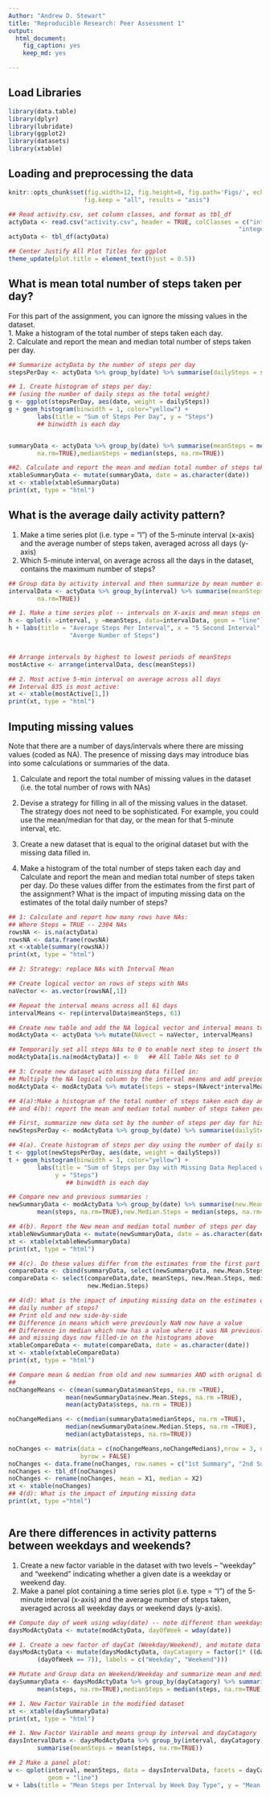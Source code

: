 ```yaml
---
Author: "Andrew D. Stewart"
title: "Reproducible Research: Peer Assessment 1"
output:
  html_document:
    fig_caption: yes
    keep_md: yes

---
```


## Load Libraries
```r

library(data.table)
library(dplyr)
library(lubridate)
library(ggplot2)
library(datasets)
library(xtable)

```


## Loading and preprocessing the data

```r
knitr::opts_chunk$set(fig.width=12, fig.height=8, fig.path='Figs/', echo = TRUE, 
                     fig.keep = "all", results = "asis")

## Read activity.csv, set column classes, and format as tbl_df
actyData <- read.csv("activity.csv", header = TRUE, colClasses = c("integer", "Date", 
                                                                "integer"))
actyData <- tbl_df(actyData)

## Center Justify All Plot Titles for ggplot
theme_update(plot.title = element_text(hjust = 0.5))

```
## What is mean total number of steps taken per day?
For this part of the assignment, you can ignore the missing values in the dataset.  
1. Make a histogram of the total number of steps taken each day.  
2. Calculate and report the mean and median total number of steps taken per day.
```r
## Summarize actyData by the number of steps per day
stepsPerDay <- actyData %>% group_by(date) %>% summarise(dailySteps = sum(steps))

## 1. Create histogram of steps per day: 
## (using the number of daily steps as the total weight)
g <- ggplot(stepsPerDay, aes(date, weight = dailySteps))
g + geom_histogram(binwidth = 1, color="yellow") +
        labs(title = "Sum of Steps Per Day", y = "Steps")
        ## binwidth is each day


summaryData <- actyData %>% group_by(date) %>% summarise(meanSteps = mean(steps, 
        na.rm=TRUE),medianSteps = median(steps, na.rm=TRUE))

##2. Calculate and report the mean and median total number of steps taken per day:
xtableSummaryData <- mutate(summaryData, date = as.character(date))
xt <- xtable(xtableSummaryData)
print(xt, type = "html")


```

## What is the average daily activity pattern?
1. Make a time series plot (i.e. type = "l") of the 5-minute interval (x-axis)
and the average number of steps taken, averaged across all days (y-axis)
2. Which 5-minute interval, on average across all the days in the dataset,
contains the maximum number of steps?
```r

## Group data by activity interval and then summarize by mean number of steps taken
intervalData <- actyData %>% group_by(interval) %>% summarise(meanSteps = mean(steps, 
        na.rm=TRUE))

## 1. Make a time series plot -- intervals on X-axis and mean steps on the Y-axis
h <- qplot(x =interval, y =meanSteps, data=intervalData, geom = "line")
h + labs(title = "Average Steps Per Interval", x = "5 Second Interval", y = 
                 "Averge Number of Steps")


## Arrange intervals by highest to lowest periods of meanSteps
mostActive <- arrange(intervalData, desc(meanSteps))

## 2. Most active 5-min interval on average across all days
## Interval 835 is most active:
xt <- xtable(mostActive[1,])
print(xt, type = "html")

```



## Imputing missing values
Note that there are a number of days/intervals where there are missing values
(coded as NA). The presence of missing days may introduce bias into some
calculations or summaries of the data.

1. Calculate and report the total number of missing values in the dataset
(i.e. the total number of rows with NAs)

2. Devise a strategy for filling in all of the missing values in the dataset. The
strategy does not need to be sophisticated. For example, you could use
the mean/median for that day, or the mean for that 5-minute interval, etc.

3. Create a new dataset that is equal to the original dataset but with the
missing data filled in.

4. Make a histogram of the total number of steps taken each day and Calculate
and report the mean and median total number of steps taken per day. Do
these values differ from the estimates from the first part of the assignment?
What is the impact of imputing missing data on the estimates of the total
daily number of steps?
```r
## 1: Calculate and report how many rows have NAs:
## Where Steps = TRUE -- 2304 NAs
rowsNA <- is.na(actyData)
rowsNA <- data.frame(rowsNA)
xt <-xtable(summary(rowsNA))
print(xt, type = "html")

## 2: Strategy: replace NAs with Interval Mean

## Create logical vector on rows of steps with NAs
naVector <- as.vector(rowsNA[,1])

## Repeat the interval means across all 61 days
intervalMeans <- rep(intervalData$meanSteps, 61)

## Create new table and add the NA logical vector and interval means together with data
modActyData <- actyData %>% mutate(NAvect = naVector, intervalMeans)

## Temporarily set all steps NAs to 0 to enable next step to insert the intervalMeans:
modActyData[is.na(modActyData)] <- 0   ## All Table NAs set to 0

## 3: Create new dataset with missing data filled in:
## Multiply the NA logical column by the interval means and add previous value of steps
modActyData <- modActyData %>% mutate(steps = steps+(NAvect*intervalMeans))

## 4(a):Make a histogram of the total number of steps taken each day and Calculate
## and 4(b): report the mean and median total number of steps taken per day.

## First, summarize new data set by the number of steps per day for histogram:
newStepsPerDay <- modActyData %>% group_by(date) %>% summarise(dailySteps = sum(steps))

## 4(a). Create histogram of steps per day using the number of daily steps as the total weight
t <- ggplot(newStepsPerDay, aes(date, weight = dailySteps))
t + geom_histogram(binwidth = 1, color="yellow") +        
        labs(title = "Sum of Steps per Day with Missing Data Replaced with Mean Interval", 
             y = "Steps") 
                ## binwidth is each day

## Compare new and previous summaries :
newSummaryData <- modActyData %>% group_by(date) %>% summarise(new.Mean.Steps = 
        mean(steps, na.rm=TRUE),new.Median.Steps = median(steps, na.rm=TRUE))

## 4(b). Report the New mean and median total number of steps per day
xtableNewSummaryData <- mutate(newSummaryData, date = as.character(date))
xt <- xtable(xtableNewSummaryData)
print(xt, type = "html")

## 4(c). Do these values differ from the estimates from the first part of the assignment?
compareData <- cbind(summaryData, select(newSummaryData, new.Mean.Steps, new.Median.Steps))
compareData <- select(compareData,date, meanSteps, new.Mean.Steps, medianSteps, 
                      new.Median.Steps)

## 4(d): What is the impact of imputing missing data on the estimates of the total
## daily number of steps?
## Print old and new side-by-side
## Difference in means which were previously NaN now have a value
## Difference in median which now has a value where it was NA previously
## and missing days now filled-in on the histograms above
xtableCompareData <- mutate(compareData, date = as.character(date))
xt <- xtable(xtableCompareData)
print(xt, type = "html")

## Compare mean & median from old and new summaries AND with orignal data set:
## 
noChangeMeans <- c(mean(summaryData$meanSteps, na.rm =TRUE),
                mean(newSummaryData$new.Mean.Steps, na.rm =TRUE),
                mean(actyData$steps, na.rm = TRUE))

noChangeMedians <- c(median(summaryData$medianSteps, na.rm =TRUE),
                median(newSummaryData$new.Median.Steps, na.rm =TRUE),
                median(actyData$steps, na.rm=TRUE))

noChanges <- matrix(data = c(noChangeMeans,noChangeMedians),nrow = 3, ncol = 2, 
                    byrow = FALSE)
noChanges <- data.frame(noChanges, row.names = c("1st Summary", "2nd Summary", "Orignial Data"))
noChanges <- tbl_df(noChanges)
noChanges <- rename(noChanges, mean = X1, median = X2)
xt <- xtable(noChanges)
## 4(d): What is the impact of imputing missing data
print(xt, type ="html")



```

## Are there differences in activity patterns between weekdays and weekends?
1. Create a new factor variable in the dataset with two levels – “weekday”
and “weekend” indicating whether a given date is a weekday or weekend
day.
2. Make a panel plot containing a time series plot (i.e. type = "l") of the
5-minute interval (x-axis) and the average number of steps taken, averaged
across all weekday days or weekend days (y-axis).

```r
## Compute day of week using wday(date) -- note different than weekdays() function
daysModActyData <- mutate(modActyData, dayOfWeek = wday(date))

## 1. Create a new factor of dayCat (Weekday/Weekend), and mutate data
daysModActyData <- mutate(daysModActyData, dayCatagory = factor(1* ((dayOfWeek == 1) | 
        (dayOfWeek == 7)), labels = c("Weekday", "Weekend")))

## Mutate and Group data on Weekend/Weekday and summarize mean and median steps
daySummaryData <- daysModActyData %>% group_by(dayCatagory) %>% summarise(meanSteps = 
        mean(steps, na.rm=TRUE),medianSteps = median(steps, na.rm=TRUE))

## 1. New Factor Vairable in the modified dataset
xt <- xtable(daySummaryData)
print(xt, type = "html")

## 1. New Factor Vairable and means group by interval and dayCatagory
daysIntervalData <- daysModActyData %>% group_by(interval, dayCatagory) %>% 
        summarise(meanSteps = mean(steps, na.rm=TRUE))

## 2 Make a panel plot:
w <- qplot(interval, meanSteps, data = daysIntervalData, facets = dayCatagory ~., 
           geom = "line")
w + labs(title = "Mean Steps per Interval by Week Day Type", y = "Mean Steps")




```



